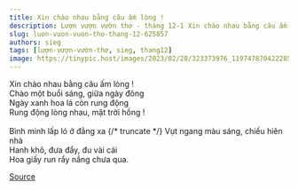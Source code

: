 ```yaml
---
title: Xin chào nhau bằng câu ấm lòng !
description: Lượn vượn vườn thơ - tháng 12-1 Xin chào nhau bằng câu ấm lòng ! Chào một buổi sáng, giữa ngày đông
slug: luon-vuon-vuon-tho-thang-12-625857
authors: sieg
tags: [lượn-vượn-vườn-thơ, sieg, thang12]
image: https://tinypic.host/images/2023/02/28/323373976_1197478704222854_6633916616349422034_n.th.jpg
---
```


Xin chào nhau bằng câu ấm lòng !\
Chào một buổi sáng, giữa ngày đông\
Ngày xanh hoa lá còn rung động\
Rung động lòng nhau, mặt trời hồng !\
\
Bình minh lấp ló ở đằng xa
{/* truncate */}
Vụt ngang màu sáng, chiếu hiên nhà\
Hanh khô, đưa đẩy, đu vài cái\
Hoa giấy run rẩy nắng chưa qua.

[Source](https://www.facebook.com/ape.poem/posts/pfbid02MbK9AsjzGsLUabJCHLexbBTmndyN6WrdwL3Aaz2rZCpuzpfUysD8zsZ9Tt2Kdvyml)
